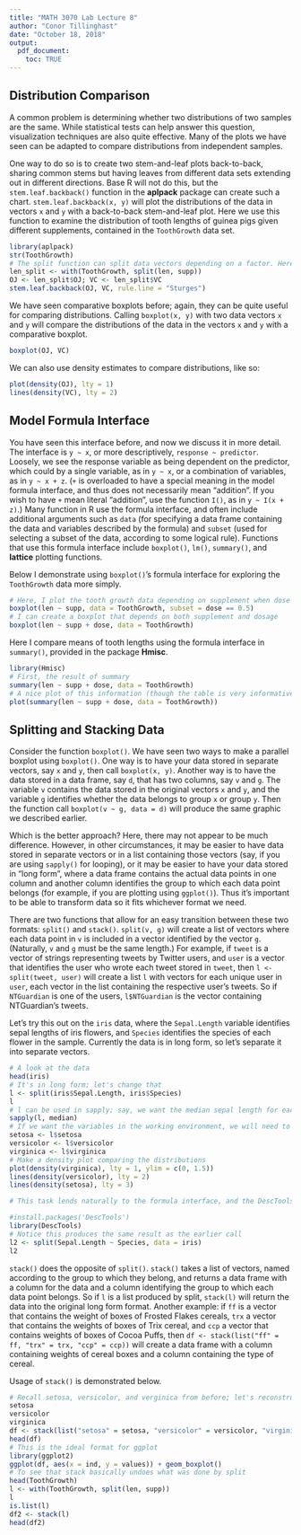 ---
title: "MATH 3070 Lab Lecture 8"
author: "Conor Tillinghast"
date: "October 18, 2018"
output:
  pdf_document:
    toc: TRUE
---

## Distribution Comparison
A common problem is determining whether two distributions of two samples are the same. While statistical tests can help answer this question, visualization techniques are also quite effective. Many of the plots we have seen can be adapted to compare distributions from independent samples.

One way to do so is to create two stem-and-leaf plots back-to-back, sharing common stems but having leaves from different data sets extending out in different directions. Base R will not do this, but the `stem.leaf.backback()` function in the **aplpack** package can create such a chart. `stem.leaf.backback(x, y)` will plot the distributions of the data in vectors `x` and `y` with a back-to-back stem-and-leaf plot. Here we use this function to examine the distribution of tooth lengths of guinea pigs given different supplements, contained in the `ToothGrowth` data set.

```{r, tidy=TRUE}
library(aplpack)
str(ToothGrowth)
# The split function can split data vectors depending on a factor. Here, split will split len in ToothGrowth depending on the factor variable supp, creating a list with the two variables we want
len_split <- with(ToothGrowth, split(len, supp))
OJ <- len_split$OJ; VC <- len_split$VC
stem.leaf.backback(OJ, VC, rule.line = "Sturges")
```

We have seen comparative boxplots before; again, they can be quite useful for comparing distributions. Calling `boxplot(x, y)` with two data vectors `x` and `y` will compare the distributions of the data in the vectors `x` and `y` with a comparative boxplot.

```{r}
boxplot(OJ, VC)
```

We can also use density estimates to compare distributions, like so:

```{r}
plot(density(OJ), lty = 1)
lines(density(VC), lty = 2)
```

## Model Formula Interface
You have seen this interface before, and now we discuss it in more detail. The interface is `y ~ x`, or more descriptively, `response ~ predictor`. Loosely, we see the response variable as being dependent on the predictor, which could by a single variable, as in `y ~ x`, or a combination of variables, as in `y ~ x + z`. (`+` is overloaded to have a special meaning in the model formula interface, and thus does not necessarily mean "addition". If you wish to have `+` mean literal "addition", use the function `I()`, as in `y ~ I(x + z)`.) Many function in R use the formula interface, and often include additional arguments such as `data` (for specifying a data frame containing the data and variables described by the formula) and `subset` (used for selecting a subset of the data, according to some logical rule). Functions that use this formula interface include `boxplot()`, `lm()`, `summary()`, and **lattice** plotting functions.

Below I demonstrate using `boxplot()`'s formula interface for exploring the `ToothGrowth` data more simply.

```{r, tidy = TRUE}
# Here, I plot the tooth growth data depending on supplement when dose == 0.5
boxplot(len ~ supp, data = ToothGrowth, subset = dose == 0.5)
# I can create a boxplot that depends on both supplement and dosage
boxplot(len ~ supp + dose, data = ToothGrowth)
```

Here I compare means of tooth lengths using the formula interface in `summary()`, provided in the package **Hmisc**.

```{r, tidy = TRUE}
library(Hmisc)
# First, the result of summary
summary(len ~ supp + dose, data = ToothGrowth)
# A nice plot of this information (though the table is very informative; a plot may not be necessary)
plot(summary(len ~ supp + dose, data = ToothGrowth))
```

## Splitting and Stacking Data

Consider the function `boxplot()`. We have seen two ways to make a parallel boxplot using `boxplot()`. One way is to have your data stored in separate vectors, say `x` and `y`, then call `boxplot(x, y)`. Another way is to have the data stored in a data frame, say `d`, that has two columns, say `v` and `g`. The variable `v` contains the data stored in the original vectors `x` and `y`, and the variable `g` identifies whether the data belongs to group `x` or group `y`. Then the function call `boxplot(v ~ g, data = d)` will produce the same graphic we described earlier.

Which is the better approach? Here, there may not appear to be much difference. However, in other circumstances, it may be easier to have data stored in separate vectors or in a list containing those vectors (say, if you are using `sapply()` for looping), or it may be easier to have your data stored in "long form", where a data frame contains the actual data points in one column and another column identifies the group to which each data point belongs (for example, if you are plotting using `ggplot()`). Thus it's important to be able to transform data so it fits whichever format we need.

There are two functions that allow for an easy transition between these two formats: `split()` and `stack()`. `split(v, g)` will create a list of vectors where each data point in `v` is included in a vector identified by the vector `g`. (Naturally, `v` and `g` must be the same length.) For example, if `tweet` is a vector of strings representing tweets by Twitter users, and `user` is a vector that identifies the user who wrote each tweet stored in `tweet`, then `l <- split(tweet, user)` will create a list `l` with vectors for each unique user in `user`, each vector in the list containing the respective user's tweets. So if `NTGuardian` is one of the users, `l$NTGuardian` is the vector containing NTGuardian's tweets.

Let's try this out on the `iris` data, where the `Sepal.Length` variable identifies sepal lengths of iris flowers, and `Species` identifies the species of each flower in the sample. Currently the data is in long form, so let's separate it into separate vectors.

```{r, tidy=TRUE}
# A look at the data
head(iris)
# It's in long form; let's change that
l <- split(iris$Sepal.Length, iris$Species)
l
# l can be used in sapply; say, we want the median sepal length for each flower
sapply(l, median)
# If we want the variables in the working environment, we will need to assign them to vectors manually
setosa <- l$setosa
versicolor <- l$versicolor
virginica <- l$virginica
# Make a density plot comparing the distributions
plot(density(virginica), lty = 1, ylim = c(0, 1.5))
lines(density(versicolor), lty = 2)
lines(density(setosa), lty = 3)

# This task lends naturally to the formula interface, and the DescTools package provides this interface

#install.packages('DescTools')
library(DescTools)
# Notice this produces the same result as the earlier call
l2 <- split(Sepal.Length ~ Species, data = iris)
l2
```

`stack()` does the opposite of `split()`. `stack()` takes a list of vectors, named according to the group to which they belong, and returns a data frame with a column for the data and a column identifying the group to which each data point belongs. So if `l` is a list produced by split, `stack(l)` will return the data into the original long form format. Another example: if `ff` is a vector that contains the weight of boxes of Frosted Flakes cereals, `trx` a vector that contains the weights of boxes of Trix cereal, and `ccp` a vector that contains weights of boxes of Cocoa Puffs, then `df <- stack(list("ff" = ff, "trx" = trx, "ccp" = ccp))` will create a data frame with a column containing weights of cereal boxes and a column containing the type of cereal.

Usage of `stack()` is demonstrated below.

```{r, tidy=TRUE}
# Recall setosa, versicolor, and verginica from before; let's reconstruct the data frame with which we made them.
setosa
versicolor
virginica
df <- stack(list("setosa" = setosa, "versicolor" = versicolor, "virginica" = virginica))
head(df)
# This is the ideal format for ggplot
library(ggplot2)
ggplot(df, aes(x = ind, y = values)) + geom_boxplot()
# To see that stack basically undoes what was done by split
head(ToothGrowth)
l <- with(ToothGrowth, split(len, supp))
l
is.list(l)
df2 <- stack(l)
head(df2)
```


